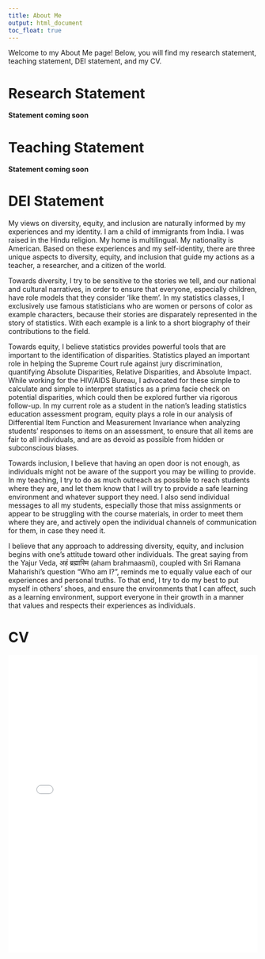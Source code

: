 ```yaml
---
title: About Me
output: html_document
toc_float: true
---
```


Welcome to my About Me page! Below, you will find my research statement, teaching statement, DEI statement, and my CV. 

# Research Statement

**Statement coming soon**

# Teaching Statement

**Statement coming soon**

# DEI Statement

My views on diversity, equity, and inclusion are naturally informed by my experiences and my identity. I am a child of immigrants from India. I was raised in the Hindu religion. My home is multilingual. My nationality is American. Based on these experiences and my self-identity, there are three unique aspects to diversity, equity, and inclusion that guide my actions as a teacher, a researcher, and a citizen of the world.

Towards diversity, I try to be sensitive to the stories we tell, and our national and cultural narratives, in order to ensure that everyone, especially children, have role models that they consider 'like them'. In my statistics classes, I exclusively use famous statisticians who are women or persons of color as example characters, because their stories are disparately represented in the story of statistics. With each example is a link to a short biography of their contributions to the field.

<!-- This para needs some work -->
Towards equity, I believe statistics provides powerful tools that are important to the identification of disparities. Statistics played an important role in helping the Supreme Court rule against jury discrimination, quantifying Absolute Disparities, Relative Disparities, and Absolute Impact. While working for the HIV/AIDS Bureau, I advocated for these simple to calculate and simple to interpret statistics as a prima facie check on potential disparities, which could then be explored further via rigorous follow-up. In my current role as a student in the nation's leading statistics education assessment program, equity plays a role in our analysis of Differential Item Function and Measurement Invariance when analyzing students’ responses to items on an assessment, to ensure that all items are fair to all individuals, and are as devoid as possible from hidden or subconscious biases.

Towards inclusion, I believe that having an open door is not enough, as individuals might not be aware of the support you may be willing to provide. In my teaching, I try to do as much outreach as possible to reach students where they are, and let them know that I will try to provide a safe learning environment and whatever support they need. I also send individual messages to all my students, especially those that miss assignments or appear to be struggling with the course materials, in order to meet them where they are, and actively open the individual channels of communication for them, in case they need it.

I believe that any approach to addressing diversity, equity, and inclusion begins with one’s attitude toward other individuals. The great saying from the Yajur Veda, अहं ब्रह्मास्मि (aham brahmaasmi), coupled with Sri Ramana Maharishi’s question "Who am I?", reminds me to equally value each of our experiences and personal truths. To that end, I try to do my best to put myself in others’ shoes, and ensure the environments that I can affect, such as a learning environment, support everyone in their growth in a manner that values and respects their experiences as individuals. 

# CV

<embed 
  src="/RaoVNV_CV.pdf" 
  type="application/pdf" 
  width="100%" 
  height="600px" 
/>

